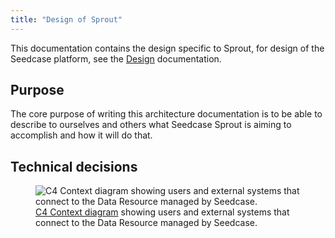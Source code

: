 ```yaml
---
title: "Design of Sprout"
---
```


This documentation contains the design specific to Sprout, for design
of the Seedcase platform, see the [Design](https://design.seedcase-project.org)
documentation.

## Purpose

The core purpose of writing this architecture documentation is to be
able to describe to ourselves and others what Seedcase Sprout is aiming
to accomplish and how it will do that.

::: content-hidden
## Technical decisions

![[C4 Context diagram](https://c4model.com/#SystemContextDiagram)
showing users and external systems that connect to the Data Resource
managed by Seedcase.](images/c4/context.svg)
:::
